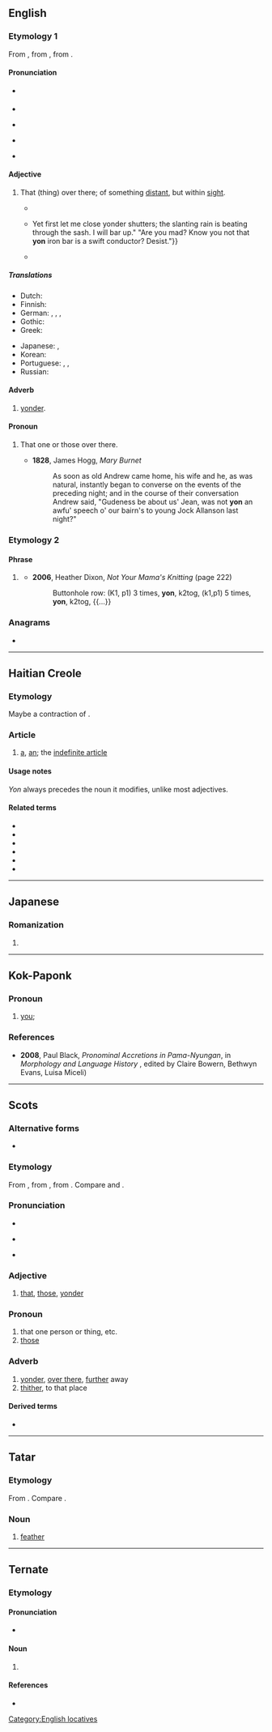 {{also|Yon|yön|þon|-yon}}
==English==

===Etymology 1===
From {{inh|en|enm|yon}}, from {{inh|en|ang|sc=Latinx|ġeon}}, from {{inh|en|gem-pro|*jainaz}}.

====Pronunciation====
* {{a|RP}} {{IPA|en|/jɒn/}}
* {{audio|en|LL-Q1860 (eng)-Vealhurl-yon.wav |Audio (UK)}}
* {{a|GA}} {{IPA|en|/jɑn/}}
* {{rhymes|en|ɒn|s=1}}
* {{homophones|en|yawn}} {{qualifier|with [[cot-caught merger]]}}

====Adjective====
{{en-adj|-}}

# {{lb|en|dated|or|dialectal}} That (thing) over there; of something [[distant]], but within [[sight]].
#: {{ux|en|He went to climb '''yon''' hill.}}
#* {{RQ:Milton Paradise Lost|book=IV|passage=Read thy lot in '''yon''' celestial sign.}}
#* {{quote-book|en|year=1856|title=[[s:en:The Lightning Rod Man|The Lightning Rod Man]]|author=Herman Melville|authorlink=Herman Melville|passage="{{...}} Yet first let me close yonder shutters; the slanting rain is beating through the sash. I will bar up." "Are you mad? Know you not that '''yon''' iron bar is a swift conductor? Desist."}}
#* {{quote-journal|en|year=2012|month=Spring|title=Federer versus Murray|author=Gerda Stevenson|journal=Salmagundi|passage=His head... his head... his face... it wisnae there. Nae black curly hair, nae eyes - I've never seen eyes sae blue as Joe's. Irises blue as '''yon''' sky. Blown tae smithereens... his gorgeous, bonny head, no there.}}

=====Translations=====
{{trans-top|that thing, distant, but within sight}}
* Dutch: {{t+|nl|gene}}
* Finnish: {{t+|fi|tuo}}
* German: {{t+|de|jener|m}}, {{t+|de|jene|f}}, {{t+|de|jenes|n}}, {{t+|de|jene|p}}
* Gothic: {{t|got|𐌾𐌰𐌹𐌽𐍃}}
* Greek: {{t+|el|εκείνος|m|sc=Grek}}
{{trans-mid}}
* Japanese: {{t+|ja|あの|tr=ano}}, {{t+|ja|あれ|tr=are}}
* Korean: {{t+|ko|저것}}
* Portuguese: {{t+|pt|aquilo|n}}, {{t+|pt|aquela|f}}, {{t+|pt|aquele|m}}
* Russian: {{t|ru|вон тот}}
{{trans-bottom}}

====Adverb====
{{en-adv|-}}

# {{lb|en|dated|or|dialectal}} [[yonder]].

====Pronoun====
{{en-pron}}

# {{lb|en|dated|or|dialectal}} That one or those over there.
#* '''1828''', James Hogg, ''Mary Burnet''
#*: As soon as old Andrew came home, his wife and he, as was natural, instantly began to converse on the events of the preceding night; and in the course of their conversation Andrew said, "Gudeness be about us' Jean, was not '''yon''' an awfu' speech o' our bairn's to young Jock Allanson last night?"

===Etymology 2===

====Phrase====
{{en-phrase}}

# {{lb|en|knitting}} {{acronym of|en|[[yarn]] over [[needle]]}}
#* '''2006''', Heather Dixon, ''Not Your Mama's Knitting'' (page 222)
#*: Buttonhole row: (K1, p1) 3 times, '''yon''', k2tog, (k1,p1) 5 times, '''yon''', k2tog, {{...}}

===Anagrams===
* {{anagrams|en|a=noy|Noy|noy}}

[[Category:English locatives]]

----

==Haitian Creole==

===Etymology===
Maybe a contraction of {{der|ht|fr|il y a}} {{m|fr|un}}.

===Article===
{{head|ht|article}}

# [[a]], [[an]]; the [[indefinite article]]

====Usage notes====
''Yon'' always precedes the noun it modifies, unlike most adjectives.

====Related terms====
* {{l|ht|a}}
* {{l|ht|an}}
* {{l|ht|la}}
* {{l|ht|lan}}
* {{l|ht|nan}}
* {{l|ht|yo}}

----

==Japanese==

===Romanization===
{{ja-romaji}}

# {{ja-romanization of|よん}}

----

==Kok-Paponk==

===Pronoun===
{{head|okg|pronoun}}

# [[you]]; {{non-gloss definition|second-person singular pronoun}}

===References===
* '''2008''', Paul Black, ''Pronominal Accretions in Pama-Nyungan'', in ''Morphology and Language History'' {{ISBN|9027290962}}, edited by Claire Bowern, Bethwyn Evans, Luisa Miceli)

----

==Scots==

===Alternative forms===
* {{l|sco|thon}}

===Etymology===
From {{inh|sco|enm|yon}}, from {{inh|sco|ang|sc=Latinx|ġeon}}, from {{inh|sco|gem-pro|*jainaz}}. Compare {{cog|en|yon}} and {{cog|de|jener}}.

===Pronunciation===
* {{IPA|sco|[jon]}}
* {{qualifier|North Northern Scots|Orcadian}} {{IPA|sco|[jɪn]}}
* {{qualifier|Shetlandic}} {{IPA|sco|[jʌn]}}

===Adjective===
{{sco-adj|-}}

# [[that]], [[those]], [[yonder]] {{qualifier|indicating a person or thing at some distance in time or space usually more remote than {{m|sco|that}}}}

===Pronoun===
{{sco-pron}}

# that one person or thing, etc.
# [[those]]

===Adverb===
{{sco-adv|-}}

# [[yonder]], [[over there]], [[further]] away
# [[thither]], to that place

====Derived terms====
* {{l|sco|yonwey|gloss=yonder way}}

----

==Tatar==

===Etymology===
From {{inh|tt|trk-pro|*juŋ}}. Compare {{cog|kk|жүн||wool, fur, feather}}.

===Noun===
{{head|tt|noun}}

# [[feather]]

----

==Ternate==

===Etymology===
{{rfe|tft}}

====Pronunciation====
* {{IPA|tft|[ˈjon]}}

====Noun====
{{tft-noun}}

# {{n-g|a kind of [[dance]]}}

====References====
* {{R:tft:Hayami-Allen:2001}}